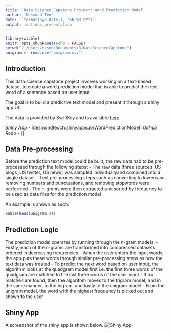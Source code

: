 ---
title: 'Data Science Capstone Project: Word Prediction Model'
author: 'Desmond Teo'
date: '`format(Sys.Date(), "%b %d %Y")`'
output: ioslides_presentation
---

```{r setup, include=FALSE}
library(xtable)
knitr::opts_chunk$set(echo = FALSE)
setwd("C:/Users/desmo/Documents/R/DataScienceCapstone")
unigram <- read.csv("unigram.csv")
```

## Introduction

This data science capstone project involves working on a text-based dataset to create a word prediction model that is able to predict the next word of a sentence based on user input.

The goal is to build a predictive text model and present it through a shiny app UI.

The data is provided by SwiftKey and is available [here](https://d396qusza40orc.cloudfront.net/dsscapstone/dataset/Coursera-SwiftKey.zip).

*Shiny App* - [desmondteoch.shinyapps.io/WordPredictionModel]
*Github Repo* - []

## Data Pre-processing

Before the prediction text model could be built, the raw data had to be pre-processed through the following steps:
- The raw data (three sources: US blogs, US twitter, US news) was sampled individuallyand combined into a single dataset
- Text pre-processing steps such as converting to lowercase, removing numbers and punctuations, and removing stopwords were performed
- The n-grams were then extracted and sorted by frequency to be used as data files for the prediction model

An example is shown as such:
```{r ngram}
kable(head(unigram,4))
```

## Prediction Logic

The prediction model operates by running through the n-gram models:
- Firstly, each of the n-grams are transformed into compressed datasets ordered in decreasing frequencies
- When the user enters the input words, the app puts these words through similar pre-processing steps as how the text data was treated
- To predict the next word based on user input, the algorithm looks at the quadgram model first i.e. the first three words of the quadgram are matched to the last three words of the user input
- If no matches are found, then the algorithm moves to the trigram model, and in the same manner, to the bigram, and lastly to the unigram model
- From the unigram model, the word with the highest frequency is picked out and shown to the user

## Shiny App 

A screenshot of the shiny app is shown below.
![Shiny App](example.png)


